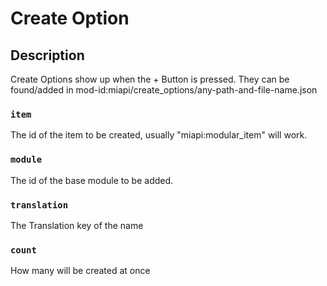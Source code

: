# Create Option

## Description

Create Options show up when the + Button is pressed.They can be found/added in mod-id:miapi/create_options/any-path-and-file-name.json### `item` The id of the item to be created, usually "miapi:modular_item" will work.### `module`The id of the base module to be added.### `translation`The Translation key of the name### `count`How many will be created at once

